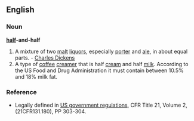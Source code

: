 ==English==
===Noun===
'''[[half]]-and-half'''
#A mixture of two [[malt]] [[liquors]], especially [[porter]] and [[ale]], in about equal parts. - [[ Charles Dickens]]
#A type of [[coffee]] [[creamer]] that is half [[cream]] and half [[milk]]. According to the US Food and Drug Administration it must contain between 10.5% and 18% milk fat.  

===Reference===
*Legally defined in [http://vm.cfsan.fda.gov/~lrd/FCF131.html US government regulations], CFR Title 21, Volume 2, (21CFR131.180), PP 303-304.